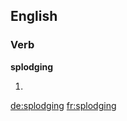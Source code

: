 ==English==

===Verb===
'''splodging'''

# {{third-person singular of|splodge}}

[[de:splodging]]
[[fr:splodging]]